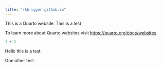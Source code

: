 ```yaml
---
title: "rkbrugger.github.io"
---
```


This is a Quarto website. This is a test

To learn more about Quarto websites visit <https://quarto.org/docs/websites>.

```r
1 + 1
```

Hello this is a test.

One other test

